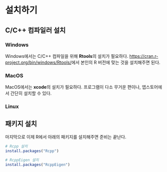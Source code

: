 # 설치하기

## C/C++ 컴파일러 설치

### Windows

Windows에서는 C/C++ 컴파일을 위해 **Rtools**의 설치가 필요하다.
<https://cran.r-project.org/bin/windows/Rtools/>에서 본인의 R 버전에 맞는 것을 설치해주면 된다.

### MacOS

MacOS에서는 **xcode**의 설치가 필요하다.
프로그램이 다소 무거운 편이나, 앱스토어에서 간단히 설치할 수 있다.

### Linux



## 패키지 설치

마지막으로 이제 R에서 아래의 패키지를 설치해주면 준비는 끝난다.

```r
# Rcpp 설치
install.packages("Rcpp")

# RcppEigen 설치
install.packages("RcppEigen")
```
